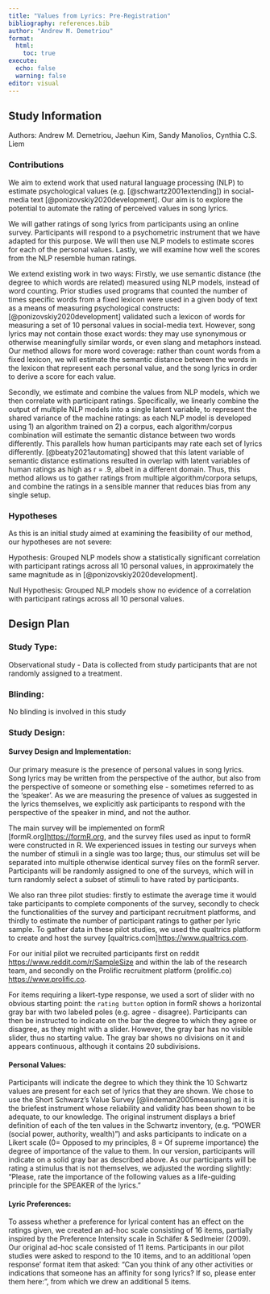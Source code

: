 ```yaml
---
title: "Values from Lyrics: Pre-Registration"
bibliography: references.bib
author: "Andrew M. Demetriou"
format: 
  html:
    toc: true
execute: 
  echo: false
  warning: false
editor: visual
---
```


## Study Information

Authors: Andrew M. Demetriou, Jaehun Kim, Sandy Manolios, Cynthia C.S. Liem


### Contributions

We aim to extend work that used natural language processing (NLP) to estimate psychological values (e.g. [@schwartz2001extending]) in social-media text [@ponizovskiy2020development]. Our aim is to explore the potential to automate the rating of perceived values in song lyrics.

We will gather ratings of song lyrics from participants using an online survey. Participants will respond to a psychometric instrument that we have adapted for this purpose. We will then use NLP models to estimate scores for each of the personal values. Lastly, we will examine how well the scores from the NLP resemble human ratings. 

We extend existing work in two ways: Firstly, we use semantic distance (the degree to which words are related) measured using NLP models, instead of word counting. Prior studies used programs that counted the number of times specific words from a fixed lexicon were used in a given body of text as a means of measuring psychological constructs: [@ponizovskiy2020development] validated such a lexicon of words for measuring a set of 10 personal values in social-media text. However, song lyrics may not contain those exact words: they may use synonymous or otherwise meaningfully similar words, or even slang and metaphors instead. Our method allows for more word coverage: rather than count words from a fixed lexicon, we will estimate the semantic distance between the words in the lexicon that represent each personal value, and the song lyrics in order to derive a score for each value. 

Secondly, we estimate and combine the values from NLP models, which we then correlate with participant ratings. Specifically, we linearly combine the output of multiple NLP models into a single latent variable, to represent the shared variance of the machine ratings: as each NLP model is developed using 1) an algorithm trained on 2) a corpus, each algorithm/corpus combination will estimate the semantic distance between two words differently. This parallels how human participants may rate each set of lyrics differently. [@beaty2021automating] showed that this latent variable of semantic distance estimations resulted in overlap with latent variables of human ratings as high as r = .9, albeit in a different domain. Thus, this method allows us to gather ratings from multiple algorithm/corpora setups, and combine the ratings in a sensible manner that reduces bias from any single setup. 


### Hypotheses

As this is an initial study aimed at examining the feasibility of our method, our hypotheses are not severe:

Hypothesis: Grouped NLP models show a statistically significant correlation with participant ratings across all 10 personal values, in approximately the same magnitude as in [@ponizovskiy2020development]. 

Null Hypothesis: Grouped NLP models show no evidence of a correlation with participant ratings across all 10 personal values. 


## Design Plan

### Study Type:

Observational study - Data is collected from study participants that are not randomly assigned to a treatment. 

### Blinding: 

No blinding is involved in this study

### Study Design:

#### Survey Design and Implementation:

Our primary measure is the presence of personal values in song lyrics. Song lyrics may be written from the perspective of the author, but also from the perspective of someone or something else - sometimes referred to as the ‘speaker’. As we are measuring the presence of values as suggested in the lyrics themselves, we explicitly ask participants to respond with the perspective of the speaker in mind, and not the author. 

The main survey will be implemented on formR [formR.org]<https://formR.org>, and the survey files used as input to formR were constructed in R. We experienced issues in testing our surveys when the number of stimuli in a single was too large; thus, our stimulus set will be separated into multiple otherwise identical survey files on the formR server. Participants will be randomly assigned to one of the surveys, which will in turn randomly select a subset of stimuli to have rated by participants. 

We also ran three pilot studies: firstly to estimate the average time it would take participants to complete components of the survey, secondly to check the functionalities of the survey and participant recruitment platforms, and thirdly to estimate the number of participant ratings to gather per lyric sample. To gather data in these pilot studies, we used the qualtrics platform to create and host the survey [qualtrics.com]<https://www.qualtrics.com>. 

For our initial pilot we recruited participants first on reddit 
<https://www.reddit.com/r/SampleSize> and within the lab of the research team, and secondly on the Prolific recruitment platform (prolific.co) <https://www.prolific.co>. 

For items requiring a likert-type response, we used a sort of slider with no obvious starting point: the `rating button` option in formR shows a horizontal gray bar with two labeled poles (e.g. agree - disagree). Participants can then be instructed to indicate on the bar the degree to which they agree or disagree, as they might with a slider. However, the gray bar has no visible slider, thus no starting value. The gray bar shows no divisions on it and appears continuous, although it contains 20 subdivisions. 


#### Personal Values:

Participants will indicate the degree to which they think the 10 Schwartz values are present for each set of lyrics that they are shown. We chose to use the Short Schwarz’s Value Survey [@lindeman2005measuring] as it is the briefest instrument whose reliability and validity has been shown to be adequate, to our knowledge. The original instrument displays a brief definition of each of the ten values in the Schwartz inventory, (e.g. “POWER (social power, authority, wealth)”) and asks participants to indicate on a Likert scale (0= Opposed to my principles, 8 = Of supreme importance) the degree of importance of the value to them. In our version, participants will indicate on a solid gray bar as described above. As our participants will be rating a stimulus that is not themselves, we adjusted the wording slightly: “Please, rate the importance of the following values as a life-guiding principle for the SPEAKER of the lyrics.”

#### Lyric Preferences:

To assess whether a preference for lyrical content has an effect on the ratings given, we created an ad-hoc scale consisting of 16 items, partially inspired by the Preference Intensity scale in Schäfer & Sedlmeier (2009). Our original ad-hoc scale consisted of 11 items. Participants in our pilot studies were asked to respond to the 10 items, and to an additional ‘open response’ format item that asked: “Can you think of any other activities or indications that someone has an affinity for song lyrics? If so, please enter them here:”, from which we drew an additional 5 items. 


